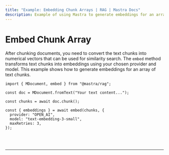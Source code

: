 ```yaml
---
title: "Example: Embedding Chunk Arrays | RAG | Mastra Docs"
description: Example of using Mastra to generate embeddings for an array of text chunks for similarity search.
---
```



# Embed Chunk Array

After chunking documents, you need to convert the text chunks into numerical vectors that can be used for similarity search. The `embed` method transforms text chunks into embeddings using your chosen provider and model. This example shows how to generate embeddings for an array of text chunks.

```tsx copy
import { MDocument, embed } from "@mastra/rag";

const doc = MDocument.fromText("Your text content...");

const chunks = await doc.chunk();

const { embeddings } = await embed(chunks, {
  provider: "OPEN_AI",
  model: "text-embedding-3-small",
  maxRetries: 3,
});
```

<br />
<br />
<hr className="dark:border-[#404040] border-gray-300" />
<br />
<br />
<GithubLink
  link={
    "https://github.com/mastra-ai/mastra/blob/main/examples/basics/rag/embed-chunk-array"
  }
/>

